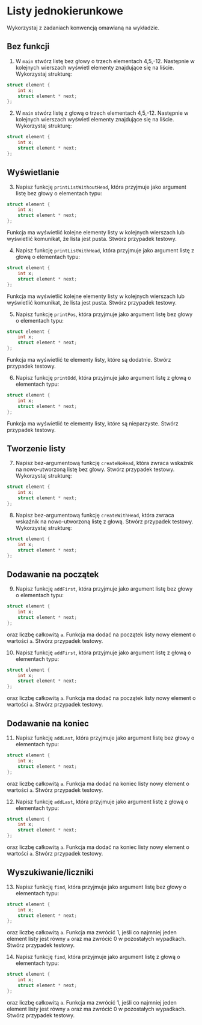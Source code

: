 # Listy jednokierunkowe

Wykorzystaj z zadaniach konwencją omawianą na wykładzie.

## Bez funkcji

1. W `main` stwórz listę bez głowy o trzech elementach 4,5,-12. Następnie w kolejnych wierszach wyświetl elementy znajdujące się na liście. Wykorzystaj strukturę:

``` c
struct element {
    int x;
    struct element * next;
};
```

2. W `main` stwórz listę z głową o trzech elementach 4,5,-12. Następnie w kolejnych wierszach wyświetl elementy znajdujące się na liście. Wykorzystaj strukturę:

``` c
struct element {
    int x;
    struct element * next;
};
```

## Wyświetlanie

3. Napisz funkcję  `printListWithoutHead`, która przyjmuje jako argument listę bez głowy o elementach typu:

``` c
struct element {
    int x;
    struct element * next;
};
```

Funkcja ma wyświetlić kolejne elementy listy w kolejnych wierszach lub wyświetlić komunikat, że lista jest pusta. Stwórz przypadek testowy.

4. Napisz funkcję `printListWithHead`, która przyjmuje jako argument listę z głową o elementach typu:

``` c
struct element {
    int x;
    struct element * next;
};
```

Funkcja ma wyświetlić kolejne elementy listy w kolejnych wierszach lub wyświetlić komunikat, że lista jest pusta. Stwórz przypadek testowy.

5. Napisz funkcję `printPos`, która przyjmuje jako argument listę bez głowy o elementach typu:

``` c
struct element {
    int x;
    struct element * next;
};
```

Funkcja ma wyświetlić te elementy listy, które są dodatnie. Stwórz przypadek testowy.

6. Napisz funkcję `printOdd`, która przyjmuje jako argument listę z głową o elementach typu:

``` c
struct element {
    int x;
    struct element * next;
};
```

Funkcja ma wyświetlić te elementy listy, które są nieparzyste. Stwórz przypadek testowy.

## Tworzenie listy

7. Napisz bez-argumentową funkcję `createNoHead`, która zwraca wskaźnik na nowo-utworzoną listę bez głowy. Stwórz przypadek testowy. Wykorzystaj strukturę:

``` c
struct element {
    int x;
    struct element * next;
};
```

8. Napisz bez-argumentową funkcję `createWithHead`, która zwraca wskaźnik na nowo-utworzoną listę z głową. Stwórz przypadek testowy. Wykorzystaj strukturę:

``` c
struct element {
    int x;
    struct element * next;
};
```

## Dodawanie na początek


9. Napisz funkcję `addFirst`, która przyjmuje jako argument listę bez głowy o elementach typu:

``` c
struct element {
    int x;
    struct element * next;
};
```

oraz liczbę całkowitą `a`. Funkcja ma dodać na początek listy nowy element o wartości `a`. Stwórz przypadek testowy.

10. Napisz funkcję `addFirst`, która przyjmuje jako argument listę z głową o elementach typu:

``` c
struct element {
    int x;
    struct element * next;
};
```

oraz liczbę całkowitą `a`. Funkcja ma dodać na początek listy nowy element o wartości `a`. Stwórz przypadek testowy.

## Dodawanie na koniec

11. Napisz funkcję `addLast`, która przyjmuje jako argument listę bez głowy o elementach typu:

``` c
struct element {
    int x;
    struct element * next;
};
```

oraz liczbę całkowitą `a`. Funkcja ma dodać na koniec listy nowy element o wartości `a`. Stwórz przypadek testowy.

12. Napisz funkcję `addLast`, która przyjmuje jako argument listę z głową o elementach typu:

``` c
struct element {
    int x;
    struct element * next;
};
```

oraz liczbę całkowitą `a`. Funkcja ma dodać na koniec listy nowy element o wartości `a`. Stwórz przypadek testowy.

## Wyszukiwanie/liczniki

13. Napisz funkcję `find`, która przyjmuje jako argument listę bez głowy o elementach typu:

``` c
struct element {
    int x;
    struct element * next;
};
```

oraz liczbę całkowitą `a`. Funkcja ma zwrócić 1, jeśli co najmniej jeden element listy jest równy `a` oraz ma zwrócić 0 w pozostałych wypadkach. Stwórz przypadek testowy.

14. Napisz funkcję `find`, która przyjmuje jako argument listę z głową o elementach typu:

``` c
struct element {
    int x;
    struct element * next;
};
```

oraz liczbę całkowitą `a`. Funkcja ma zwrócić 1, jeśli co najmniej jeden element listy jest równy `a` oraz ma zwrócić 0 w pozostałych wypadkach. Stwórz przypadek testowy.
